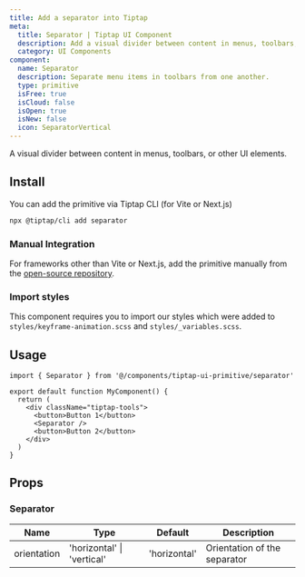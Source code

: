 ```yaml
---
title: Add a separator into Tiptap
meta:
  title: Separator | Tiptap UI Component
  description: Add a visual divider between content in menus, toolbars, or other UI elements. More in the docs!
  category: UI Components
component:
  name: Separator
  description: Separate menu items in toolbars from one another.
  type: primitive
  isFree: true
  isCloud: false
  isOpen: true
  isNew: false
  icon: SeparatorVertical
---
```



A visual divider between content in menus, toolbars, or other UI elements.

<CodeDemo
  isScrollable
  isSmall
  src="https://template.tiptap.dev/preview/tiptap-ui-primitive/separator"
/>

## Install
You can add the primitive via Tiptap CLI (for Vite or Next.js)

```bash
npx @tiptap/cli add separator
```

### Manual Integration
For frameworks other than Vite or Next.js, add the primitive manually from the [open-source repository](https://github.com/ueberdosis/tiptap-ui-components/tree/main/apps/web/src/components/tiptap-ui-primitive/separator).


### Import styles

This component requires you to import our styles which were added to `styles/keyframe-animation.scss` and `styles/_variables.scss`.

## Usage

```tsx
import { Separator } from '@/components/tiptap-ui-primitive/separator'

export default function MyComponent() {
  return (
    <div className="tiptap-tools">
      <button>Button 1</button>
      <Separator />
      <button>Button 2</button>
    </div>
  )
}
```

## Props

### Separator

| Name        | Type                       | Default      | Description                  |
| ----------- | -------------------------- | ------------ | ---------------------------- |
| orientation | 'horizontal' \| 'vertical' | 'horizontal' | Orientation of the separator |
